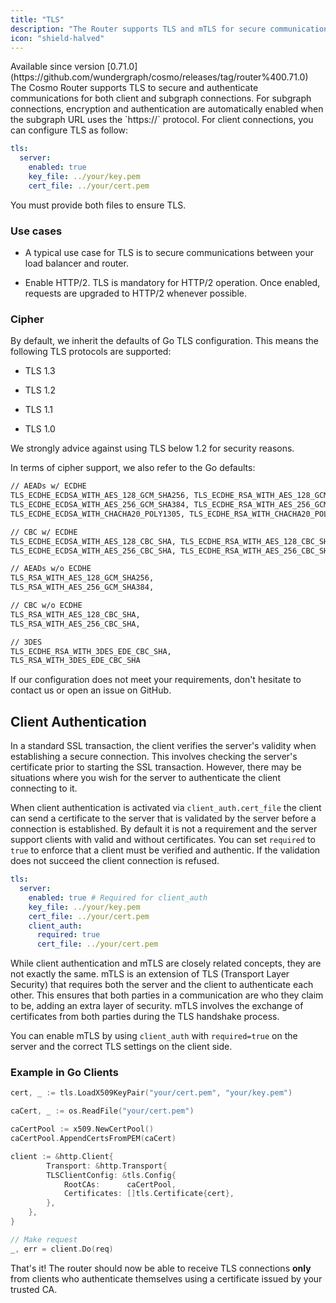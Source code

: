 ---
title: "TLS"
description: "The Router supports TLS and mTLS for secure communication with your clients and infrastructure components like load-balancer."
icon: "shield-halved"
---

<Info>
  Available since version [0.71.0](https://github.com/wundergraph/cosmo/releases/tag/router%400.71.0)
</Info>
The Cosmo Router supports TLS to secure and authenticate communications for both client and subgraph connections. For subgraph connections, encryption and authentication are automatically enabled when the subgraph URL uses the `https://` protocol. For client connections, you can configure TLS as follow:


```yaml config.yaml
tls:
  server:
    enabled: true
    key_file: ../your/key.pem
    cert_file: ../your/cert.pem
```

You must provide both files to ensure TLS.

### Use cases

* A typical use case for TLS is to secure communications between your load balancer and router.

* Enable HTTP/2. TLS is mandatory for HTTP/2 operation. Once enabled, requests are upgraded to HTTP/2 whenever possible.

### Cipher

By default, we inherit the defaults of Go TLS configuration. This means the following TLS protocols are supported:

* TLS 1.3

* TLS 1.2

* TLS 1.1

* TLS 1.0

<Note>
  We strongly advice against using TLS below 1.2 for security reasons.
</Note>

In terms of cipher support, we also refer to the Go defaults:

```bash
// AEADs w/ ECDHE
TLS_ECDHE_ECDSA_WITH_AES_128_GCM_SHA256, TLS_ECDHE_RSA_WITH_AES_128_GCM_SHA256,
TLS_ECDHE_ECDSA_WITH_AES_256_GCM_SHA384, TLS_ECDHE_RSA_WITH_AES_256_GCM_SHA384,
TLS_ECDHE_ECDSA_WITH_CHACHA20_POLY1305, TLS_ECDHE_RSA_WITH_CHACHA20_POLY1305,

// CBC w/ ECDHE
TLS_ECDHE_ECDSA_WITH_AES_128_CBC_SHA, TLS_ECDHE_RSA_WITH_AES_128_CBC_SHA,
TLS_ECDHE_ECDSA_WITH_AES_256_CBC_SHA, TLS_ECDHE_RSA_WITH_AES_256_CBC_SHA,

// AEADs w/o ECDHE
TLS_RSA_WITH_AES_128_GCM_SHA256,
TLS_RSA_WITH_AES_256_GCM_SHA384,

// CBC w/o ECDHE
TLS_RSA_WITH_AES_128_CBC_SHA,
TLS_RSA_WITH_AES_256_CBC_SHA,

// 3DES
TLS_ECDHE_RSA_WITH_3DES_EDE_CBC_SHA,
TLS_RSA_WITH_3DES_EDE_CBC_SHA
```

<Info>
  If our configuration does not meet your requirements, don't hesitate to contact us or open an issue on GitHub.
</Info>

## Client Authentication

In a standard SSL transaction, the client verifies the server's validity when establishing a secure connection. This involves checking the server's certificate prior to starting the SSL transaction. However, there may be situations where you wish for the server to authenticate the client connecting to it.

When client authentication is activated via `client_auth.cert_file` the client can send a certificate to the server that is validated by the server before a connection is established. By default it is not a requirement and the server support clients with valid and without certificates. You can set `required` to `true` to enforce that a client must be verified and authentic. If the validation does not succeed the client connection is refused.

```yaml config.yaml
tls:
  server:
    enabled: true # Required for client_auth
    key_file: ../your/key.pem
    cert_file: ../your/cert.pem
    client_auth:
      required: true
      cert_file: ../your/cert.pem
```

While client authentication and mTLS are closely related concepts, they are not exactly the same. mTLS is an extension of TLS (Transport Layer Security) that requires both the server and the client to authenticate each other. This ensures that both parties in a communication are who they claim to be, adding an extra layer of security. mTLS involves the exchange of certificates from both parties during the TLS handshake process.

You can enable mTLS by using `client_auth` with `required=true` on the server and the correct TLS settings on the client side.

### Example in Go Clients

```go
cert, _ := tls.LoadX509KeyPair("your/cert.pem", "your/key.pem")

caCert, _ := os.ReadFile("your/cert.pem")

caCertPool := x509.NewCertPool()
caCertPool.AppendCertsFromPEM(caCert)

client := &http.Client{
		Transport: &http.Transport{
		TLSClientConfig: &tls.Config{
			RootCAs:      caCertPool,
			Certificates: []tls.Certificate{cert},
		},
	},
}

// Make request
_, err = client.Do(req)
```

That's it! The router should now be able to receive TLS connections **only** from clients who authenticate themselves using a certificate issued by your trusted CA.

